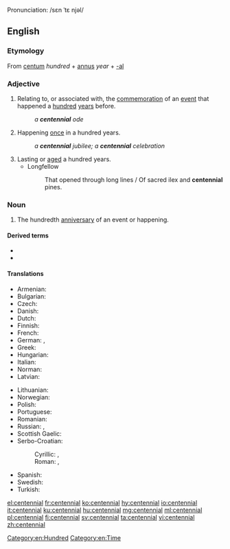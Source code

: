 {{also|Centennial}}
Pronunciation: /sɛn ˈtɛ njəl/

==English==

===Etymology===
From {{etyl|la|en}} [[centum]] ''hundred'' + [[annus]] ''year'' + [[-al]]

===Adjective===
{{en-adj|-}}

# Relating to, or associated with, the [[commemoration]] of an [[event]] that happened a [[hundred]] [[year]]s before.
#: ''a '''centennial''' ode''
# Happening [[once]] in a hundred years.
#: ''a '''centennial''' jubilee; a '''centennial''' celebration''
# Lasting or [[aged]] a hundred years.
#* Longfellow
#*: That opened through long lines / Of sacred ilex and '''centennial''' pines.

===Noun===
{{wikipedia}}
{{en-noun}}

# The hundredth [[anniversary]] of an event or happening.

====Derived terms====
* {{l|en|semicentennial}}
* {{l|en|sesquicentennial}}

====Translations====
{{trans-top|100th anniversary}}
* Armenian: {{t+|hy|հարյուրամյակ}}
* Bulgarian: {{t|bg|стогодишнина|f}}
* Czech: {{t|cs|sté výročí}}
* Danish: {{t|da|hundredårsdag}}
* Dutch: {{t+|nl|eeuwfeest}}
* Finnish: {{t|fi|satavuotisjuhla}}
* French: {{t+|fr|centenaire|m}}
* German: {{t|de|Hundertjahrfeier|f}}, {{t|de|hundertster Jahrestag|m}}
* Greek: {{t+|el|εκατονταετηρίδα|f}}
* Hungarian: {{t+|hu|centenárium}}
* Italian: {{t+|it|centenario|m}}
* Norman: {{t|nrf|chent'naithe|m}}
* Latvian: {{t|lv|simtgadu}}
{{trans-mid}}
* Lithuanian: {{t+|lt|šimtmetis}}
* Norwegian: {{t|no|hundreårsdag}}
* Polish: {{t+|pl|stulecie|n}}
* Portuguese: {{t+|pt|centenário|m}}
* Romanian: {{t+|ro|centenar}}
* Russian: {{t+|ru|столе́тие|n}}, {{t|ru|[[столетний|столе́тняя]] [[годовщи́на]]|f}}
* Scottish Gaelic: {{t|gd|cuimhneachan nan ceud bliadhna|m}}
* Serbo-Croatian:
*: Cyrillic: {{t|sh|стогодишњица|f|sc=Cyrl}}, {{t|sh|столеће|n|sc=Cyrl}}
*: Roman: {{t+|sh|stogodišnjica|f}}, {{t|sh|stoleće|n}}
* Spanish: {{t+|es|centenario|m}}
* Swedish: {{t|sv|hundraårsdag}}
* Turkish: {{t|tr|yüzüncü yıldönümü}}
{{trans-bottom}}

[[Category:en:Hundred]]
[[Category:en:Time]]

[[el:centennial]]
[[fr:centennial]]
[[ko:centennial]]
[[hy:centennial]]
[[io:centennial]]
[[it:centennial]]
[[ku:centennial]]
[[hu:centennial]]
[[mg:centennial]]
[[ml:centennial]]
[[pl:centennial]]
[[fi:centennial]]
[[sv:centennial]]
[[ta:centennial]]
[[vi:centennial]]
[[zh:centennial]]